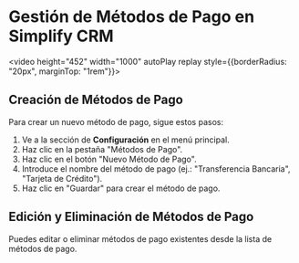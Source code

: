 
# Gestión de Métodos de Pago en Simplify CRM

<video height="452" width="1000" autoPlay replay style={{borderRadius: "20px", marginTop: "1rem"}}>
    <source src="/video-metodos.mp4" />
</video>

## Creación de Métodos de Pago

Para crear un nuevo método de pago, sigue estos pasos:

1.  Ve a la sección de **Configuración** en el menú principal.
2.  Haz clic en la pestaña "Métodos de Pago".
3.  Haz clic en el botón "Nuevo Método de Pago".
4.  Introduce el nombre del método de pago (ej.: "Transferencia Bancaria", "Tarjeta de Crédito").
5.  Haz clic en "Guardar" para crear el método de pago.

## Edición y Eliminación de Métodos de Pago

Puedes editar o eliminar métodos de pago existentes desde la lista de métodos de pago.

##
